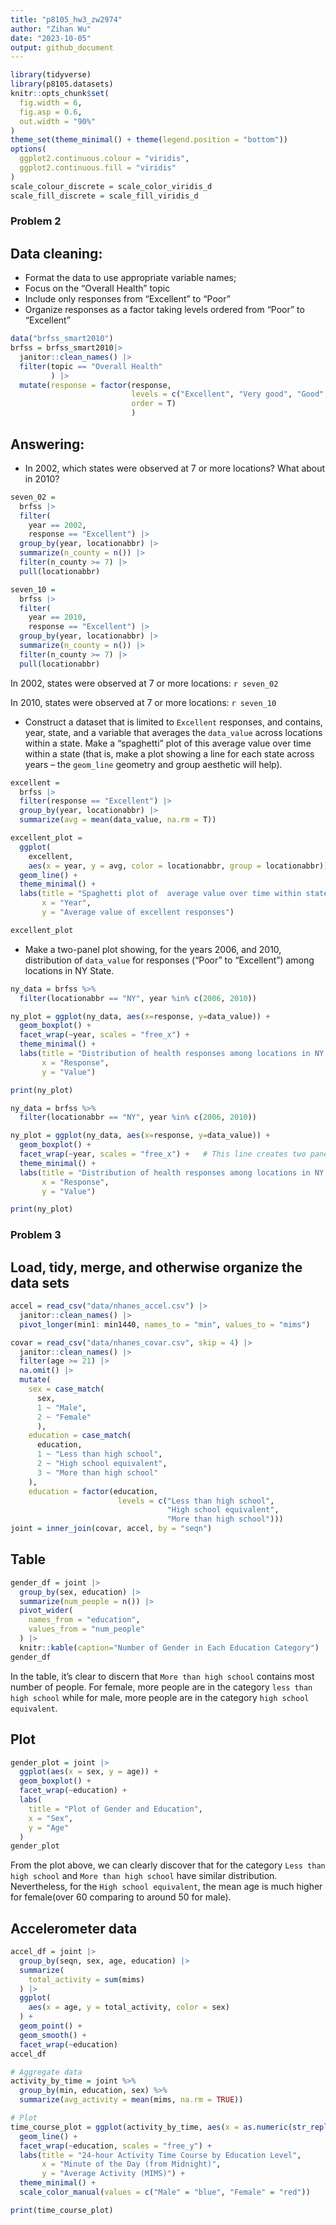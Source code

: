 ```yaml
---
title: "p8105_hw3_zw2974"
author: "Zihan Wu"
date: "2023-10-05"
output: github_document
---
```


```r
library(tidyverse)
library(p8105.datasets)
knitr::opts_chunk$set(
  fig.width = 6,
  fig.asp = 0.6,
  out.width = "90%"
)
theme_set(theme_minimal() + theme(legend.position = "bottom")) 
options(
  ggplot2.continuous.colour = "viridis",
  ggplot2.continuous.fill = "viridis"
)
scale_colour_discrete = scale_color_viridis_d
scale_fill_discrete = scale_fill_viridis_d
```

### Problem 2
## Data cleaning:
* Format the data to use appropriate variable names;
* Focus on the “Overall Health” topic
* Include only responses from “Excellent” to “Poor”
* Organize responses as a factor taking levels ordered from “Poor” to “Excellent”

```r
data("brfss_smart2010")
brfss = brfss_smart2010|> 
  janitor::clean_names() |> 
  filter(topic == "Overall Health"
         ) |> 
  mutate(response = factor(response, 
                           levels = c("Excellent", "Very good", "Good", "Fair", "Poor"),
                           order = T)
                           )
```

## Answering:
* In 2002, which states were observed at 7 or more locations? What about in 2010?

```r
seven_02 =
  brfss |> 
  filter(
    year == 2002,
    response == "Excellent") |> 
  group_by(year, locationabbr) |> 
  summarize(n_county = n()) |> 
  filter(n_county >= 7) |> 
  pull(locationabbr)

seven_10 =
  brfss |> 
  filter(
    year == 2010,
    response == "Excellent") |> 
  group_by(year, locationabbr) |> 
  summarize(n_county = n()) |> 
  filter(n_county >= 7) |> 
  pull(locationabbr)
```
In 2002, states were observed at 7 or more locations: `r seven_02`

In 2010, states were observed at 7 or more locations: `r seven_10`

* Construct a dataset that is limited to `Excellent` responses, and contains, year, state, and a variable that averages the `data_value` across locations within a state. Make a “spaghetti” plot of this average value over time within a state (that is, make a plot showing a line for each state across years – the `geom_line` geometry and group aesthetic will help).

```r
excellent = 
  brfss |> 
  filter(response == "Excellent") |> 
  group_by(year, locationabbr) |> 
  summarize(avg = mean(data_value, na.rm = T))

excellent_plot =
  ggplot(
    excellent,
    aes(x = year, y = avg, color = locationabbr, group = locationabbr)) +
  geom_line() +
  theme_minimal() +
  labs(title = "Spaghetti plot of  average value over time within states",
       x = "Year",
       y = "Average value of excellent responses")

excellent_plot
```
* Make a two-panel plot showing, for the years 2006, and 2010, distribution of `data_value` for responses (“Poor” to “Excellent”) among locations in NY State.
```r
ny_data = brfss %>%
  filter(locationabbr == "NY", year %in% c(2006, 2010))

ny_plot = ggplot(ny_data, aes(x=response, y=data_value)) +
  geom_boxplot() +
  facet_wrap(~year, scales = "free_x") +
  theme_minimal() +
  labs(title = "Distribution of health responses among locations in NY for 2006 and 2010",
       x = "Response",
       y = "Value")

print(ny_plot)

```

```r
ny_data = brfss %>%
  filter(locationabbr == "NY", year %in% c(2006, 2010))

ny_plot = ggplot(ny_data, aes(x=response, y=data_value)) +
  geom_boxplot() +
  facet_wrap(~year, scales = "free_x") +   # This line creates two panels
  theme_minimal() +
  labs(title = "Distribution of health responses among locations in NY for 2006 and 2010",
       x = "Response",
       y = "Value")

print(ny_plot)
```

### Problem 3
## Load, tidy, merge, and otherwise organize the data sets
```r
accel = read_csv("data/nhanes_accel.csv") |> 
  janitor::clean_names() |> 
  pivot_longer(min1: min1440, names_to = "min", values_to = "mims")

covar = read_csv("data/nhanes_covar.csv", skip = 4) |> 
  janitor::clean_names() |> 
  filter(age >= 21) |> 
  na.omit() |> 
  mutate(
    sex = case_match(
      sex,
      1 ~ "Male",
      2 ~ "Female"
      ),
    education = case_match(
      education,
      1 ~ "Less than high school",
      2 ~ "High school equivalent",
      3 ~ "More than high school"
    ),
    education = factor(education,
                        levels = c("Less than high school",
                                   "High school equivalent",
                                   "More than high school"))) 
joint = inner_join(covar, accel, by = "seqn")
```
## Table
```r
gender_df = joint |> 
  group_by(sex, education) |> 
  summarize(num_people = n()) |> 
  pivot_wider(
    names_from = "education",
    values_from = "num_people"
  ) |> 
  knitr::kable(caption="Number of Gender in Each Education Category")
gender_df
```

In the table, it's clear to discern that `More than high school` contains most number of people. For female, more people are in the category `less than high school` while for male, more people are in the category `high school equivalent`.

## Plot
```r
gender_plot = joint |> 
  ggplot(aes(x = sex, y = age)) +
  geom_boxplot() +
  facet_wrap(~education) +
  labs(
    title = "Plot of Gender and Education",
    x = "Sex",
    y = "Age"
  )
gender_plot
```

From the plot above, we can clearly discover that for the category `Less than high school` and `More than high school` have similar distribution. Nevertheless, for the `High school equivalent`, the mean age is much higher for female(over 60 comparing to around 50 for male).

## Accelerometer data
```r
accel_df = joint |> 
  group_by(seqn, sex, age, education) |> 
  summarize(
    total_activity = sum(mims)
  ) |> 
  ggplot(
    aes(x = age, y = total_activity, color = sex)
  ) +
  geom_point() +
  geom_smooth() +
  facet_wrap(~education)
accel_df
```
```r
# Aggregate data
activity_by_time = joint %>% 
  group_by(min, education, sex) %>% 
  summarize(avg_activity = mean(mims, na.rm = TRUE))

# Plot
time_course_plot = ggplot(activity_by_time, aes(x = as.numeric(str_replace(min, "min", "")), y = avg_activity, color = sex)) +
  geom_line() +
  facet_wrap(~education, scales = "free_y") +
  labs(title = "24-hour Activity Time Course by Education Level",
       x = "Minute of the Day (from Midnight)",
       y = "Average Activity (MIMS)") +
  theme_minimal() +
  scale_color_manual(values = c("Male" = "blue", "Female" = "red"))

print(time_course_plot)

```

